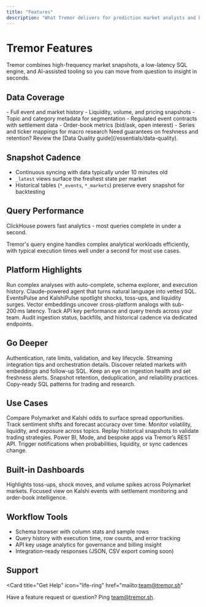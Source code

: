 ```yaml
---
title: "Features"
description: "What Tremor delivers for prediction market analysts and builders"
---
```


# Tremor Features

Tremor combines high-frequency market snapshots, a low-latency SQL engine, and AI-assisted tooling so you can move from question to insight in seconds.

## Data Coverage

<Columns cols={2}>
  <Card title="Polymarket" icon="chart-pie">
    - Full event and market history
    - Liquidity, volume, and pricing snapshots
    - Topic and category metadata for segmentation
  </Card>
  <Card title="Kalshi" icon="landmark">
    - Regulated event contracts with settlement data
    - Order-book metrics (bid/ask, open interest)
    - Series and ticker mappings for macro research
  </Card>
</Columns>

<Info>
Need guarantees on freshness and retention? Review the [Data Quality guide](/essentials/data-quality).
</Info>

## Snapshot Cadence

- Continuous syncing with data typically under 10 minutes old
- `_latest` views surface the freshest state per market
- Historical tables (`*_events`, `*_markets`) preserve every snapshot for backtesting

## Query Performance

<Tip>
ClickHouse powers fast analytics - most queries complete in under a second.
</Tip>

Tremor's query engine handles complex analytical workloads efficiently, with typical execution times well under a second for most use cases.


## Platform Highlights

<Columns cols={3}>
  <Card title="SQL Editor" icon="terminal">
    Run complex analyses with auto-complete, schema explorer, and execution history.
  </Card>
  <Card title="AI Assistant" icon="wand-magic-sparkles">
    Claude-powered agent that turns natural language into vetted SQL.
  </Card>
  <Card title="Live Dashboards" icon="chart-mixed">
    EventsPulse and KalshiPulse spotlight shocks, toss-ups, and liquidity surges.
  </Card>
  <Card title="Semantic Search" icon="magnifying-glass">
    Vector embeddings uncover cross-platform analogs with sub-200 ms latency.
  </Card>
  <Card title="Usage Analytics" icon="chart-bar">
    Track API key performance and query trends across your team.
  </Card>
  <Card title="Sync Monitoring" icon="clock-rotate-left">
    Audit ingestion status, backfills, and historical cadence via dedicated endpoints.
  </Card>
</Columns>

## Go Deeper

<CardGroup cols={3}>
  <Card title="API Access" icon="terminal" href="/essentials/api-access">
    Authentication, rate limits, validation, and key lifecycle.
  </Card>
  <Card title="AI Assistant" icon="wand-magic-sparkles" href="/essentials/ai-assistant">
    Streaming integration tips and orchestration details.
  </Card>
  <Card title="Semantic Search" icon="magnifying-glass" href="/essentials/semantic-search">
    Discover related markets with embeddings and follow-up SQL.
  </Card>
  <Card title="Sync Monitoring" icon="clock-rotate-left" href="/essentials/sync-monitoring">
    Keep an eye on ingestion health and set freshness alerts.
  </Card>
  <Card title="Data Quality" icon="shield-check" href="/essentials/data-quality">
    Snapshot retention, deduplication, and reliability practices.
  </Card>
  <Card title="Query Recipes" icon="code" href="/essentials/query-recipes">
    Copy-ready SQL patterns for trading and research.
  </Card>
</CardGroup>

## Use Cases

<Columns cols={3}>
  <Card title="Arbitrage Trading" icon="scale-balanced">
    Compare Polymarket and Kalshi odds to surface spread opportunities.
  </Card>
  <Card title="Market Research" icon="magnifying-glass-chart">
    Track sentiment shifts and forecast accuracy over time.
  </Card>
  <Card title="Risk Analysis" icon="shield-halved">
    Monitor volatility, liquidity, and exposure across topics.
  </Card>
  <Card title="Backtesting" icon="clock-rotate-left">
    Replay historical snapshots to validate trading strategies.
  </Card>
  <Card title="Custom Dashboards" icon="chart-line">
    Power BI, Mode, and bespoke apps via Tremor’s REST API.
  </Card>
  <Card title="Alerting" icon="bell">
    Trigger notifications when probabilities, liquidity, or sync cadences change.
  </Card>
</Columns>

## Built-in Dashboards

<Columns cols={2}>
  <Card title="EventsPulse" icon="chart-line">
    Highlights toss-ups, shock moves, and volume spikes across Polymarket markets.
  </Card>
  <Card title="KalshiPulse" icon="landmark">
    Focused view on Kalshi events with settlement monitoring and order-book intelligence.
  </Card>
</Columns>

## Workflow Tools

- Schema browser with column stats and sample rows  
- Query history with execution time, row counts, and error tracking  
- API key usage analytics for governance and billing insight  
- Integration-ready responses (JSON, CSV export coming soon)

## Support

<Card
  title="Get Help"
  icon="life-ring"
  href="mailto:team@tremor.sh"
>
  Have a feature request or question? Ping team@tremor.sh.
</Card>
